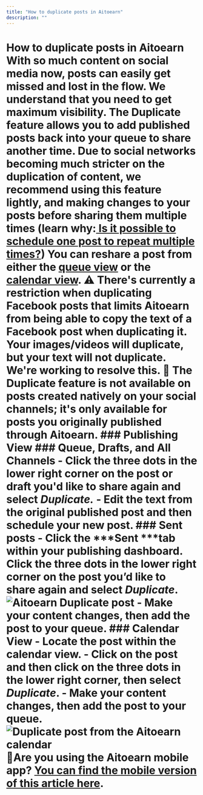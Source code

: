 ```yaml
---
title: "How to duplicate posts in Aitoearn"
description: ""
---
```


# How to duplicate posts in Aitoearn With so much content on social media now, posts can easily get missed and lost in the flow. We understand that you need to get maximum visibility. The Duplicate feature allows you to add published posts back into your queue to share another time. Due to social networks becoming much stricter on the duplication of content, we recommend using this feature lightly, and making changes to your posts before sharing them multiple times (learn why:[ Is it possible to schedule one post to repeat multiple times?](https://aitoearn.helpscoutdocs.com/article/647-is-it-possible-to-schedule-one-post-to-repeat-multiple-times)) You can reshare a post from either the [queue view](#h_01HBW1QYS81N8QEQ7896SKN407) or the [calendar view](#h_01HBW1QYS994H86AEWAGPJW3D6). ⚠️ There's currently a restriction when duplicating Facebook posts that limits Aitoearn from being able to copy the text of a Facebook post when duplicating it. Your images/videos will duplicate, but your text will not duplicate. We're working to resolve this. 📝 The Duplicate feature is not available on posts created natively on your social channels; it's only available for posts you originally published through Aitoearn. ### Publishing View ### Queue, Drafts, and All Channels - Click the three dots in the lower right corner on the post or draft you'd like to share again and select ***Duplicate.*** - Edit the text from the original published post and then schedule your new post. ### Sent posts - Click the ***Sent ***tab within your publishing dashboard. Click the three dots in the lower right corner on the post you’d like to share again and select ***Duplicate***.![Aitoearn Duplicate post](//d33v4339jhl8k0.cloudfront.net/docs/assets/64cb6cf86d4a3e191f237e66/images/66b64f698919a15d1b1d2a40/file-523ShvjcMc.jpg) - Make your content changes, then add the post to your queue. ### Calendar View - Locate the post within the calendar view. - Click on the post and then click on the three dots in the lower right corner, then select ***Duplicate***. - Make your content changes, then add the post to your queue. ![Duplicate post from the Aitoearn calendar](//d33v4339jhl8k0.cloudfront.net/docs/assets/64cb6cf86d4a3e191f237e66/images/66c7522965e01777a9334361/file-Cv3Su9941I.png) 📝Are you using the Aitoearn mobile app? [You can find the mobile version of this article here](https://aitoearn.helpscoutdocs.com/article/637-share-posts-with-the-share-again-feature-reaitoearn-on-the-mobile-app).